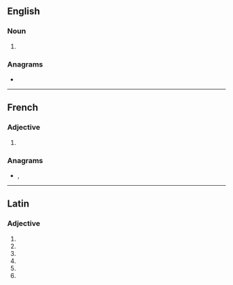 {{also|útiles}}
==English==

===Noun===
{{head|en|noun form}}

# {{plural of|utile|lang=en}}

===Anagrams===
* {{anagrams|en|a=eilstu|Iseult|sutile|tuiles}}

----

==French==

===Adjective===
{{head|fr|adjective form}}

# {{plural of|utile|lang=fr}}

===Anagrams===
* {{l|fr|Iseult}}, {{l|fr|tuiles}}

----

==Latin==

===Adjective===
{{la-adj-form|ūtilēs}}

# {{inflection of|ūtilis||nom|m|p|lang=la}}
# {{inflection of|ūtilis||nom|f|p|lang=la}}
# {{inflection of|ūtilis||acc|m|p|lang=la}}
# {{inflection of|ūtilis||acc|f|p|lang=la}}
# {{inflection of|ūtilis||voc|m|p|lang=la}}
# {{inflection of|ūtilis||voc|f|p|lang=la}}